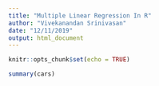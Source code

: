 ```yaml
---
title: "Multiple Linear Regression In R"
author: "Vivekanandan Srinivasan"
date: "12/11/2019"
output: html_document
---
```


```r
knitr::opts_chunk$set(echo = TRUE)
```

```r
summary(cars)
```

